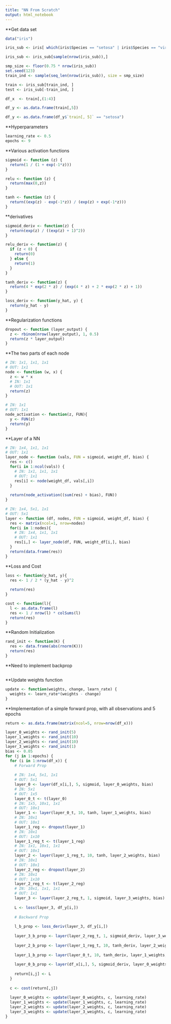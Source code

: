 ```yaml
---
title: "NN From Scratch"
output: html_notebook
---
```


**Get data set
```r
data("iris")

iris_sub <- iris[ which(iris$Species == "setosa" | iris$Species == "virginica"), ]

iris_sub <- iris_sub[sample(nrow(iris_sub)),]

smp_size <- floor(0.75 * nrow(iris_sub))
set.seed(123)
train_ind <- sample(seq_len(nrow(iris_sub)), size = smp_size)

train <- iris_sub[train_ind, ]
test <- iris_sub[-train_ind, ]

df_x  <- train[,(1:4)]

df_y <- as.data.frame(train[,5])

df_y <- as.data.frame(df_y$`train[, 5]` == "setosa")
```

**Hyperparameters
```r
learning_rate <- 0.5
epochs <- 9
```

**Various activation functions
```r
sigmoid <- function (z) {
  return(1 / (1 + exp(-1*z)))
}

relu <- function (z) {
  return(max(0,z))
}

tanh <- function (z) {
  return((exp(z) - exp(-1*z)) / (exp(z) + exp(-1*z)))
}
```

**derivatives
```r
sigmoid_deriv <- function(z) {
  return(exp(z) / ((exp(z) + 1)^2))
}

relu_deriv <- function(z) {
  if (z < 0) {
    return(0)
  } else {
    return(1)
  }
}

tanh_deriv <- function(z) {
  return(4 * exp(2 * z) / (exp(4 * z) + 2 * exp(2 * z) + 1))
}

loss_deriv <- function(y_hat, y) {
  return(y_hat - y)
}
```

**Regularization functions
```r
dropout <- function (layer_output) {
  z <- rbinom(nrow(layer_output), 1, 0.5)
  return(z * layer_output)
}
```

**The two parts of each node
```r
# IN: 1x1, 1x1, 1x1
# OUT: 1x1
node <- function (w, x) {
  z <- w * x
  # IN: 1x1
  # OUT: 1x1
  return(z)
}

# IN: 1x1
# OUT: 1x1
node_activation <- function(z, FUN){
  y <- FUN(z)
  return(y)
}
```

**Layer of a NN
```r
# IN: 1x4, 1x1, 1x1
# OUT: 1x1
layer_node <- function (vals, FUN = sigmoid, weight_df, bias) {
  res <- c()
  for(i in 1:ncol(vals)) {
    # IN: 1x1, 1x1, 1x1
    # OUT: 1x1
    res[i] <- node(weight_df, vals[,i])
  }
  
  return(node_activation((sum(res) + bias), FUN))
}

# IN: 1x4, 5x1, 1x1
# OUT: 5x1
layer <- function (df, nodes, FUN = sigmoid, weight_df, bias) {
  res <- matrix(ncol=1, nrow=nodes)
  for(i in 1:nodes){
    # IN: 1x4, 1x1, 1x1
    # OUT: 1x1
    res[i,] <- layer_node(df, FUN, weight_df[i,], bias)
  }
  return(data.frame(res))
}
```

**Loss and Cost
```r
loss <- function(y_hat, y){
  res <- 1 / 2 * (y_hat - y)^2
  
  return(res)
}

cost <- function(l){
  l <- as.data.frame(l)
  res <- 1 / nrow(l) * colSums(l)
  return(res)
}
```

**Random Initialization
```r
rand_init <- function(K) {
  res <- data.frame(abs(rnorm(K)))
  return(res)
}
```

**Need to implement backprop
```r

```

**Update weights function
```r
update <- function(weights, change, learn_rate) {
  weights <- learn_rate*(weights - change)
}
```

**Implementation of a simple forward prop, with all observations and 5 epochs
```r
return <- as.data.frame(matrix(ncol=5, nrow=nrow(df_x)))

layer_0_weights <- rand_init(5)
layer_1_weights <- rand_init(10)
layer_2_weights <- rand_init(10)
layer_3_weights <- rand_init(1)
bias <- 0.05
for (j in 1:epochs) {
  for (i in 1:nrow(df_x)) {
    # Forward Prop
    
    # IN: 1x4, 5x1, 1x1
    # OUT: 5x1
    layer_0 <- layer(df_x[i,], 5, sigmoid, layer_0_weights, bias)
    # IN: 5x1
    # OUT: 1x5
    layer_0_t <- t(layer_0)
    # IN: 1x5, 10x1, 1x1
    # OUT: 10x1
    layer_1 <- layer(layer_0_t, 10, tanh, layer_1_weights, bias)
    # IN: 10x1
    # OUT: 10x1
    layer_1_reg <- dropout(layer_1)
    # IN: 10x1
    # OUT: 1x10
    layer_1_reg_t <- t(layer_1_reg)
    # IN: 1x1, 10x1, 1x1
    # OUT: 10x1
    layer_2 <- layer(layer_1_reg_t, 10, tanh, layer_2_weights, bias)
    # IN: 10x1
    # OUT: 10x1
    layer_2_reg <- dropout(layer_2)
    # IN: 10x1
    # OUT: 1x10
    layer_2_reg_t <- t(layer_2_reg)
    # IN: 10x1, 1x1, 1x1
    # OUT: 1x1
    layer_3 <- layer(layer_2_reg_t, 1, sigmoid, layer_3_weights, bias)
    
    L <- loss(layer_3, df_y[i,])
    
    # Backward Prop
    
    l_b_prop <- loss_deriv(layer_3, df_y[i,])
    
    layer_3_b_prop <- layer(layer_2_reg_t, 1, sigmoid_deriv, layer_3_weights, bias)
    
    layer_2_b_prop <- layer(layer_1_reg_t, 10, tanh_deriv, layer_2_weights, bias)
    
    layer_1_b_prop <- layer(layer_0_t, 10, tanh_deriv, layer_1_weights, bias)
    
    layer_0_b_prop <- layer(df_x[i,], 5, sigmoid_deriv, layer_0_weights, bias)
    
    return[i,j] <- L
  }
  
  c <- cost(return[,j])
  
  layer_0_weights <- update(layer_0_weights, c, learning_rate)
  layer_1_weights <- update(layer_1_weights, c, learning_rate)
  layer_2_weights <- update(layer_2_weights, c, learning_rate)
  layer_3_weights <- update(layer_3_weights, c, learning_rate)
}
```